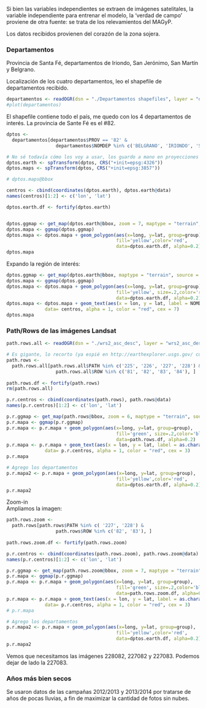 Si bien las variables independientes se extraen de imágenes satelitales, la variable independiente para entrenar el modelo, la 'verdad de campo' proviene de otra fuente: se trata de los relevamientos del MAGyP.


Los datos recibidos provienen del corazón de la zona sojera.

### Departamentos 
Provincia de Santa Fé, departamentos de Iriondo, San Jerónimo, San Martín y Belgrano.

Localización de los cuatro departamentos, leo el shapefile de departamentos recibido.
```r
departamentos <- readOGR(dsn = "./Departamentos shapefiles", layer = "deptos_f5", verbose = FALSE)
#plot(departamentos)
```

El shapefile contiene todo el país, me quedo con los 4 departamentos de interés.
La provincia de Sante Fé es el #82.
```r
dptos <- 
  departamentos[departamentos$PROV == '82' & 
                  departamentos$NOMDEP %in% c('BELGRANO', 'IRIONDO', 'SAN JERONIMO', 'SAN MARTIN'), ]

# No sé todavía cómo los voy a usar, los guardo a mano en proyecciones de Google Earth y de Google Maps
dptos.earth <- spTransform(dptos, CRS("+init=epsg:4326"))
dptos.maps <- spTransform(dptos, CRS("+init=epsg:3857"))

# dptos.maps@bbox

```

```r
centros <- cbind(coordinates(dptos.earth), dptos.earth@data)
names(centros)[1:2] <- c('lon', 'lat')

dptos.earth.df <- fortify(dptos.earth)


dptos.ggmap <- get_map(dptos.earth@bbox, zoom = 7, maptype = "terrain", source = "google")
dptos.mapa <- ggmap(dptos.ggmap)
dptos.mapa <- dptos.mapa + geom_polygon(aes(x=long, y=lat, group=group), 
                                        fill='yellow',color='red', 
                                        data=dptos.earth.df, alpha=0.2)
dptos.mapa

```

Expando la región de interés:  
```r

dptos.ggmap <- get_map(dptos.earth@bbox, maptype = "terrain", source = "google")
dptos.mapa <- ggmap(dptos.ggmap)
dptos.mapa <- dptos.mapa + geom_polygon(aes(x=long, y=lat, group=group), 
                                        fill='yellow', size=.2,color='red', 
                                        data=dptos.earth.df, alpha=0.2)
dptos.mapa <- dptos.mapa + geom_text(aes(x = lon, y = lat, label = NOMDEP1),
              data= centros, alpha = 1, color = "red", cex = 7)
dptos.mapa

```


### Path/Rows de las imágenes Landsat
```r
path.rows.all <- readOGR(dsn = "./wrs2_asc_desc", layer = "wrs2_asc_desc", verbose = FALSE)

# Es gigante, lo recorto (ya espié en http://earthexplorer.usgs.gov/ cuales son los paths relevantes)
path.rows <- 
  path.rows.all[path.rows.all$PATH %in% c('225', '226', '227', '228') & 
                  path.rows.all$ROW %in% c('81', '82', '83', '84'), ]
                                              
path.rows.df <- fortify(path.rows)
rm(path.rows.all)

p.r.centros <- cbind(coordinates(path.rows), path.rows@data)
names(p.r.centros)[1:2] <- c('lon', 'lat')

p.r.ggmap <- get_map(path.rows@bbox, zoom = 6, maptype = "terrain", source = "google")
p.r.mapa <- ggmap(p.r.ggmap)
p.r.mapa <- p.r.mapa + geom_polygon(aes(x=long, y=lat, group=group), 
                                        fill='green', size=.2,color='blue', 
                                        data=path.rows.df, alpha=0.2)
p.r.mapa <- p.r.mapa + geom_text(aes(x = lon, y = lat, label = as.character(PR)),
              data= p.r.centros, alpha = 1, color = "red", cex = 3)
p.r.mapa

```



```r
# Agrego los departamentos
p.r.mapa2 <- p.r.mapa + geom_polygon(aes(x=long, y=lat, group=group), 
                                        fill='yellow',color='red', 
                                        data=dptos.earth.df, alpha=0.2)
p.r.mapa2

```

Zoom-in  
Ampliamos la imagen:
```r
path.rows.zoom <- 
  path.rows[path.rows$PATH %in% c( '227', '228') & 
                  path.rows$ROW %in% c('82', '83'), ]
                                              
path.rows.zoom.df <- fortify(path.rows.zoom)

p.r.centros <- cbind(coordinates(path.rows.zoom), path.rows.zoom@data)
names(p.r.centros)[1:2] <- c('lon', 'lat')

p.r.ggmap <- get_map(path.rows.zoom@bbox, zoom = 7, maptype = "terrain", source = "google")
p.r.mapa <- ggmap(p.r.ggmap)
p.r.mapa <- p.r.mapa + geom_polygon(aes(x=long, y=lat, group=group), 
                                        fill='green', size=.2,color='blue', 
                                        data=path.rows.zoom.df, alpha=0.2)
p.r.mapa <- p.r.mapa + geom_text(aes(x = lon, y = lat, label = as.character(PR)),
              data= p.r.centros, alpha = 1, color = "red", cex = 3)
# p.r.mapa

# Agrego los departamentos
p.r.mapa2 <- p.r.mapa + geom_polygon(aes(x=long, y=lat, group=group), 
                                        fill='yellow',color='red', 
                                        data=dptos.earth.df, alpha=0.2)
p.r.mapa2

```

Vemos que necesitamos las imágenes 228082, 227082 y 227083.
Podemos dejar de lado la 227083.  

### Años más bien secos  

Se usaron datos de las campañas 2012/2013 y 2013/2014 por tratarse de años de pocas lluvias, a fin de maximizar la cantidad de fotos sin nubes.  

